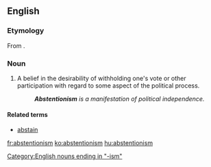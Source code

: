 ==English==

===Etymology===
From {{etyl|fr|en}} {{term|abstentionnisme|lang=fr}}.

===Noun===
{{en-noun}}

# A belief in the desirability of withholding one's vote or other participation with regard to some aspect of the political process.
#: '''''Abstentionism''' is a manifestation of political independence.''

====Related terms====
* [[abstain]]

[[Category:English nouns ending in "-ism"]]

[[fr:abstentionism]]
[[ko:abstentionism]]
[[hu:abstentionism]]